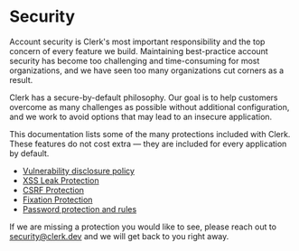 
# Security

Account security is Clerk's most important responsibility and the top concern of every feature we build. Maintaining best-practice account security has become too challenging and time-consuming for most organizations, and we have seen too many organizations cut corners as a result.

Clerk has a secure-by-default philosophy. Our goal is to help customers overcome as many challenges as possible without additional configuration, and we work to avoid options that may lead to an insecure application.

This documentation lists some of the many protections included with Clerk. These features do not cost extra — they are included for every application by default.

- [Vulnerability disclosure policy](/security/vulnerability-disclosure-policy)
- [XSS Leak Protection](/security/xss-leak-protection)
- [CSRF Protection](/security/csrf-protection)
- [Fixation Protection](/security/fixation-protection)
- [Password protection and rules](/security/password-protection-and-rules)

If we are missing a protection you would like to see, please reach out to security@clerk.dev and we will get back to you right away.
